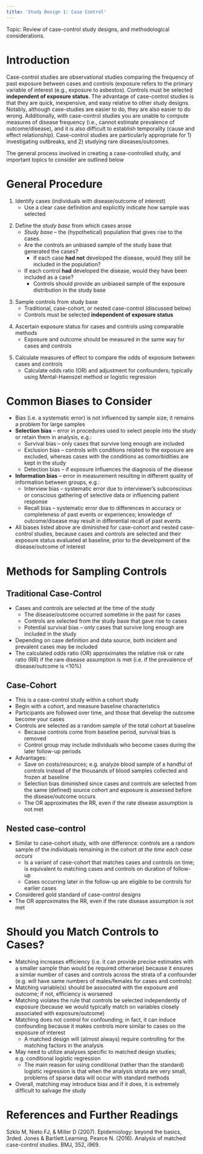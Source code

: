 ```yaml
---
title: 'Study Design 1: Case Control'
---
```


Topic: Review of case-control study designs, and methodological considerations.

# Introduction

Case-control studies are observational studies comparing the frequency of past exposure between cases and controls (exposure refers to the primary variable of interest (e.g., exposure to asbestos). Controls must be selected **independent of exposure status**. The advantage of case-control studies is that they are quick, inexpensive, and easy relative to other study designs. Notably, although case-studies are easier to do, they are also easier to do wrong. Additionally, with case-control studies you are unable to compute measures of disease frequency (i.e., cannot estimate prevalence of outcome/disease), and it is also difficult to establish temporality (cause and effect relationship). Case-control studies are particularly appropriate for 1) investigating outbreaks, and 2) studying rare diseases/outcomes.

The general process involved in creating a case-controlled study, and important topics to consider are outlined below

# General Procedure

1.  Identify cases (individuals with disease/outcome of interest)
    -   Use a clear case definition and explicitly indicate how sample was selected

```{=html}
<!-- -->
```
2.  Define the *study base* from which cases arose
    -   *Study base* -- the (hypothetical) population that gives rise to the cases.
    -   Are the controls an unbiased sample of the study base that generated the cases?
        -   If each case **had not** developed the disease, would they still be included in the population?
    -   If each control **had** developed the disease, would they have been included as a case?
        -   Controls should provide an unbiased sample of the exposure distribution in the study base

```{=html}
<!-- -->
```
3.  Sample controls from study base
    -   Traditional, case-cohort, or nested case-control (discussed below)
    -   Controls must be selected **independent of exposure status**

```{=html}
<!-- -->
```
4.  Ascertain exposure status for cases and controls using comparable methods
    -   Exposure and outcome should be measured in the same way for cases and controls

```{=html}
<!-- -->
```
5.  Calculate measures of effect to compare the odds of exposure between cases and controls
    -   Calculate odds ratio (OR) and adjustment for confounders; typically using Mental-Haenszel method or logistic regression

# Common Biases to Consider

-   Bias (i.e. a systematic error) is not influenced by sample size; it remains a problem for large samples
-   **Selection bias** -- error in procedures used to select people into the study or retain them in analysis, e.g.:
    -   Survival bias -- only cases that survive long enough are included
    -   Exclusion bias -- controls with conditions related to the exposure are excluded, whereas cases with the conditions as comorbidities are kept in the study
    -   Detection bias -- if exposure influences the diagnosis of the disease
-   **Information bias** -- error in measurement resulting in different quality of information between groups, e.g.:
    -   Interview bias -- systematic error due to interviewer's subconscious or conscious gathering of selective data or influencing patient response
    -   Recall bias -- systematic error due to differences in accuracy or completeness of past events or experiences; knowledge of outcome/disease may result in differential recall of past events
-   All biases listed above are diminished for case-cohort and nested case-control studies, because cases and controls are selected and their exposure status evaluated at baseline, prior to the development of the disease/outcome of interest

# Methods for Sampling Controls

## Traditional Case-Control

-   Cases and controls are selected at the time of the study
    -   The disease/outcome occurred sometime in the past for cases
    -   Controls are selected from the study base that gave rise to cases
    -   Potential survival bias -- only cases that survive long enough are included in the study
-   Depending on case definition and data source, both incident and prevalent cases may be included
-   The calculated odds ratio (OR) approximates the relative risk or rate ratio (RR) if the rare disease assumption is met (i.e. if the prevalence of disease/outcome is \<10%)

## Case-Cohort

-   This is a case-control study within a cohort study
-   Begin with a cohort, and measure baseline characteristics
-   Participants are followed over time, and those that develop the outcome become your cases
-   Controls are selected as a random sample of the total cohort at baseline
    -   Because controls come from baseline period, survival bias is removed
    -   Control group may include individuals who become cases during the later follow-up periods
-   Advantages:
    -   Save on costs/resources; e.g. analyze blood sample of a handful of controls instead of the thousands of blood samples collected and frozen at baseline
    -   Selection bias diminished since cases and controls are selected from the same (defined) source cohort and exposure is assessed before the disease/outcome occurs
    -   The OR approximates the RR, even if the rate disease assumption is not met

## Nested case-control

-   Similar to case-cohort study, with one difference: controls are a random sample of the individuals remaining in the cohort *at the time each case occurs*
    -   Is a variant of case-cohort that matches cases and controls on time; is equivalent to matching cases and controls on duration of follow-up
    -   Cases occurring later in the follow-up are eligible to be controls for earlier cases
-   Considered gold standard of case-control designs
-   The OR approximates the RR, even if the rate disease assumption is not met

# Should you Match Controls to Cases?

-   Matching increases efficiency (i.e. it can provide precise estimates with a smaller sample than would be required otherwise) because it ensures a similar number of cases and controls across the strata of a confounder (e.g. will have same numbers of males/females for cases and controls)
-   Matching variable(s) should be associated with the exposure and outcome; if not, efficiency is worsened
-   Matching violates the rule that controls be selected independently of exposure (because we would typically match on variables closely associated with exposure/outcome)
-   Matching does not control for confounding; in fact, it can induce confounding because it makes controls more similar to cases on the exposure of interest
    -   A matched design will (almost always) require controlling for the matching factors in the analysis
-   May need to utilize analyses specific to matched design studies; e.g. conditional logistic regression
    -   The main reason for using conditional (rather than the standard) logistic regression is that when the analysis strata are very small, problems of sparse data will occur with standard methods
-   Overall, matching may introduce bias and if it does, it is extremely difficult to salvage the study

# References and Further Readings

Szklo M, Nieto FJ, & Miller D (2007). Epidemiology: beyond the basics, 3rded. Jones & Bartlett Learning. Pearce N. (2016). Analysis of matched case-control studies. BMJ, 352, i969.
